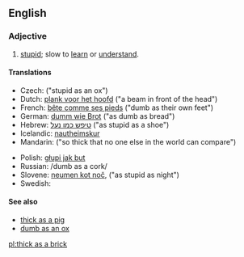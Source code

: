 ==English==

===Adjective===
{{en-adj|-|head=[[thick]] [[as]] [[a]] [[brick]]}}

# {{context|simile}} [[stupid]]; slow to [[learn]] or [[understand]].

====Translations====
{{trans-top}}
* Czech: {{t-|cs|blbý jak vůl}} ("stupid as an ox")
* Dutch: [[plank voor het hoofd]] ("a beam in front of the head")
* French: [[bête comme ses pieds]] ("dumb as their own feet")
* German: [[dumm wie Brot]] ("as dumb as bread")
* Hebrew: [[טיפש כמו נעל]] ("as stupid as a shoe")
* Icelandic: [[nautheimskur]]
* Mandarin: {{t|cmn|愚不可及|tr=yúbùkějí|sc=Hani}} ("so thick that no one else in the world can compare")
{{trans-mid}}
* Polish: [[głupi jak but]]
* Russian: {{t-|ru|тупой, как пробка|sc=Cyrl|tr=tupój, kak próbka|alt=тупо́й, как про́бка}} /dumb as a cork/
* Slovene: [[neumen kot noč]],  ("as stupid as night")
* Swedish: {{t-|sv|dum som en gås}}
{{trans-bottom}}

====See also====
* [[thick as a pig]]
* [[dumb as an ox]]

[[pl:thick as a brick]]